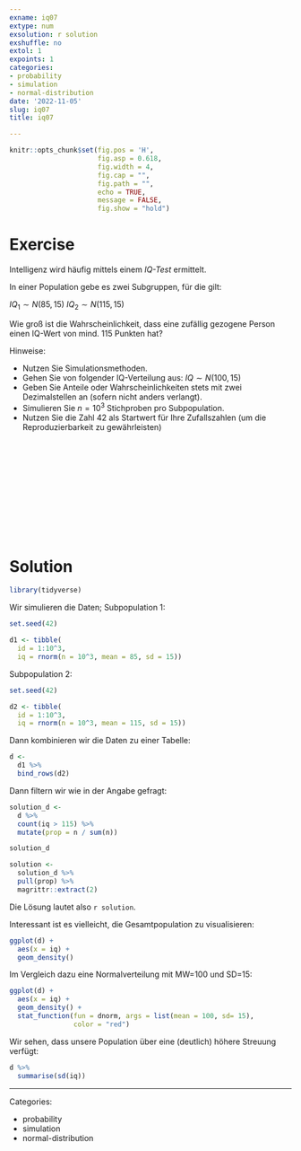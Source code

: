 ```yaml
---
exname: iq07
extype: num
exsolution: r solution
exshuffle: no
extol: 1
expoints: 1
categories:
- probability
- simulation
- normal-distribution
date: '2022-11-05'
slug: iq07
title: iq07

---
```





```r
knitr::opts_chunk$set(fig.pos = 'H',
                      fig.asp = 0.618,
                      fig.width = 4,
                      fig.cap = "", 
                      fig.path = "",
                      echo = TRUE, 
                      message = FALSE,
                      fig.show = "hold")
```







# Exercise

Intelligenz wird häufig mittels einem *IQ-Test* ermittelt.

In einer Population gebe es zwei Subgruppen, für die gilt:

$IQ_1 \sim N(85, 15)$
$IQ_2 \sim N(115, 15)$

Wie groß ist die Wahrscheinlichkeit, dass eine zufällig gezogene Person einen IQ-Wert von mind. 115 Punkten hat?


Hinweise:

- Nutzen Sie Simulationsmethoden.
- Gehen Sie von folgender IQ-Verteilung aus: $IQ \sim N(100,15)$
- Geben Sie Anteile oder Wahrscheinlichkeiten stets mit zwei Dezimalstellen an (sofern nicht anders verlangt).
- Simulieren Sie $n=10^3$ Stichproben pro Subpopulation.
- Nutzen Sie die Zahl 42 als Startwert für Ihre Zufallszahlen (um die Reproduzierbarkeit zu gewährleisten)


</br>
</br>
</br>
</br>
</br>
</br>
</br>
</br>
</br>
</br>

# Solution


```r
library(tidyverse)
```

Wir simulieren die Daten; Subpopulation 1:

```r
set.seed(42)

d1 <- tibble(
  id = 1:10^3,
  iq = rnorm(n = 10^3, mean = 85, sd = 15))
```


Subpopulation 2:

```r
set.seed(42)

d2 <- tibble(
  id = 1:10^3,
  iq = rnorm(n = 10^3, mean = 115, sd = 15))
```


Dann kombinieren wir die Daten zu einer Tabelle:

```r
d <-
  d1 %>% 
  bind_rows(d2)
```


Dann filtern wir wie in der Angabe gefragt:



```r
solution_d <-
  d %>% 
  count(iq > 115) %>% 
  mutate(prop = n / sum(n))

solution_d
```





```r
solution <- 
  solution_d %>% 
  pull(prop) %>% 
  magrittr::extract(2)
```


Die Lösung lautet also `r solution`.

Interessant ist es vielleicht, die Gesamtpopulation zu visualisieren:


```r
ggplot(d) +
  aes(x = iq) +
  geom_density()
```


Im Vergleich dazu eine Normalverteilung mit MW=100 und SD=15:

```r
ggplot(d) +
  aes(x = iq) +
  geom_density() +
  stat_function(fun = dnorm, args = list(mean = 100, sd= 15), 
                color = "red")
```


Wir sehen, dass unsere Population über eine (deutlich) höhere Streuung verfügt:

```r
d %>% 
  summarise(sd(iq))
```




---

Categories: 

- probability
- simulation
- normal-distribution

